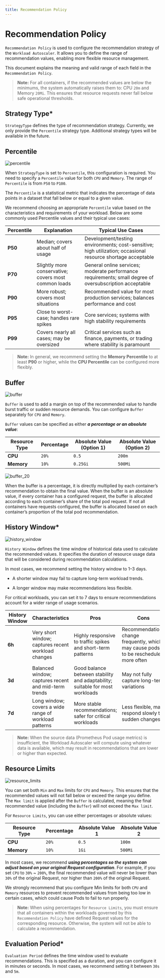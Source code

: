 ```yaml
---
title: Recommendation Policy
---
```


# Recommendation Policy

`Recommendation Policy` is used to configure the recommendation strategy of the `Workload Autoscaler`.
It allows you to define the range of recommendation values, enabling more flexible resource management.

This document explains the meaning and valid range of each field in the `Recommendation Policy`.

> **Note:** For all containers, if the recommended values are below the minimums, the system automatically raises them to: CPU `20m` and Memory `20Mi`. This ensures that resource requests never fall below safe operational thresholds.

## Strategy Type*

`StrategyType` defines the type of recommendation strategy. Currently, we only provide the `Percentile` strategy type.
Additional strategy types will be available in the future.

## Percentile

![percentile](./img/recommendation_policy/percentile.png)

When `StrategyType` is set to `Percentile`, this configuration is required. You need to specify a `Percentile` value for
both `CPU` and `Memory`. The range of `Percentile` is from `P50` to `P100`.

The `Percentile` is a statistical metric that indicates the percentage of data points in a dataset that fall below or equal to a given value.

We recommend choosing an appropriate `Percentile` value based on the characteristics and requirements of your workload.
Below are some commonly used Percentile values and their typical use cases:

| Percentile | Explanation                                          | Typical Use Cases                                                                                           |
|------------|------------------------------------------------------|-------------------------------------------------------------------------------------------------------------|
| **P50**    | Median; covers about half of usage                   | Development/testing environments; cost-sensitive; high utilization; occasional resource shortage acceptable |
| **P70**    | Slightly more conservative; covers most common loads | General online services; moderate performance requirements; small degree of oversubscription acceptable     |
| **P90**    | More robust; covers most situations                  | Recommended value for most production services; balances performance and cost                               |
| **P95**    | Close to worst-case; handles rare spikes             | Core services; systems with high stability requirements                                                     |
| **P99**    | Covers nearly all cases; may be oversized            | Critical services such as finance, payments, or trading where stability is paramount                        |

> **Note:** In general, we recommend setting the **Memory Percentile** to at least **P90** or higher, while the **CPU Percentile** can be configured more flexibly.

## Buffer

![buffer](./img/recommendation_policy/buffer.png)

`Buffer` is used to add a margin on top of the recommended value to handle burst traffic or sudden resource demands.
You can configure `Buffer` separately for `CPU` and `Memory`.

`Buffer` values can be specified as either ***a percentage or an absolute value***:

| Resource Type | Percentage | Absolute Value (Option 1) | Absolute Value (Option 2) |
|---------------|------------|---------------------------|---------------------------|
| **CPU**       | `20%`      | `0.5`                     | `200m`                    |
| **Memory**    | `10%`      | `0.25Gi`                  | `500Mi`                   |

![buffer_20](./img/recommendation_policy/buffer_20.png)

When the buffer is a percentage, it is directly multiplied by each container’s recommendation to obtain the final value.
When the buffer is an absolute value, if every container has a configured request, the buffer is allocated according to each container’s share of the total pod request.
If not all containers have requests configured, the buffer is allocated based on each container’s proportion of the total pod recommendation.

## History Window*

![history_window](./img/recommendation_policy/history_window.png)

`History Window` defines the time window of historical data used to calculate the recommended values.
It specifies the duration of resource usage data that will be considered during recommendation calculations.

In most cases, we recommend setting the history window to 1–3 days.

- A shorter window may fail to capture long-term workload trends.

- A longer window may make recommendations less flexible.

For critical workloads, you can set it to 7 days to ensure recommendations account for a wider range of usage scenarios.

| History Window | Characteristics                                       | Pros                                                                         | Cons                                                                                 |
|----------------|-------------------------------------------------------|------------------------------------------------------------------------------|--------------------------------------------------------------------------------------|
| **6h**         | Very short window; captures recent workload changes   | Highly responsive to traffic spikes and short-term patterns                  | Recommendations change frequently, which may cause pods to be rescheduled more often |
| **3d**         | Balanced window; captures recent and mid-term trends  | Good balance between stability and adaptability; suitable for most workloads | May not fully capture long-term variations                                           |
| **7d**         | Long window; covers a wide range of workload patterns | More stable recommendations; safer for critical workloads                    | Less flexible, may respond slowly to sudden changes                                  |

> **Note:** When the source data (Prometheus Pod usage metrics) is insufficient, the Workload Autoscaler will compute using whatever data is available, which may result in recommendations that are lower or higher than expected.

## Resource Limits

![resource_limits](./img/recommendation_policy/resource_limits.png)

You can set both `Min` and `Max` limits for `CPU` and `Memory`. This ensures that the recommended values will not fall below or exceed the range you define.
The `Max limit` is applied after the `Buffer` is calculated, meaning the final recommended value (including the `Buffer`) will not exceed the `Max limit`.

For `Resource Limits`, you can use either percentages or absolute values:

| Resource Type | Percentage | Absolute Value 1 | Absolute Value 2 |
|---------------|------------|------------------|------------------|
| **CPU**       | `20%`      | `0.5`            | `100m`           |
| **Memory**    | `10%`      | `1Gi`            | `500Mi`          |

In most cases, we recommend ***using percentages so the system can adjust based on your original Request configuration***.
For example, if you set `CPU` to `30%` ~ `200%`, the final recommended value will never be lower than `30%` of the original Request,
nor higher than `200%` of the original Request.

We strongly recommend that you configure Min limits for both `CPU` and `Memory` resources to prevent recommended values from being too low in certain cases, which could cause Pods to fail to run properly.

> **Note:** When using percentages for `Resource Limits`, you must ensure that all containers within the workloads governed by this `Recommendation Policy` have defined Request values for the corresponding resource. Otherwise, the system will not be able to calculate a recommendation.

## Evaluation Period*

`Evaluation Period` defines the time window used to evaluate recommendations. This is specified as a duration, and you can configure it in minutes or seconds.
In most cases, we recommend setting it between `30s` and `5m`.
